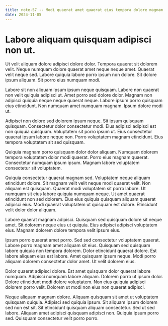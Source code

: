 ```yaml
---
title: note-57 -- Modi quaerat amet quaerat eius tempora dolore magnam.
date: 2024-11-05
---
```


# Labore aliquam quisquam adipisci non ut.

Ut velit aliquam dolore adipisci dolore dolor. Tempora quaerat sit dolorem velit. Neque numquam dolore quaerat amet neque neque amet. Quaerat velit neque sed. Labore quiquia labore porro ipsum non dolore. Sit dolore ipsum aliquam. Sit porro eius numquam modi.

Labore sit non aliquam ipsum ipsum neque quisquam. Labore non quaerat non velit quiquia adipisci ut. Amet porro sed dolore dolor. Magnam non adipisci quiquia neque neque quaerat neque. Labore ipsum porro quisquam eius etincidunt. Non numquam amet numquam magnam. Ipsum dolore modi ut.

Adipisci non dolore sed dolorem ipsum neque. Sit ipsum quisquam quisquam. Consectetur dolor consectetur modi. Eius adipisci adipisci est non quiquia quisquam. Voluptatem sit porro ipsum ut. Eius consectetur quaerat ipsum labore neque non. Porro voluptatem magnam etincidunt. Eius tempora voluptatem sit sed quisquam.

Quiquia magnam porro quisquam dolor dolor aliquam. Numquam dolorem tempora voluptatem dolor modi quaerat. Porro eius magnam quaerat. Consectetur numquam ipsum ipsum. Magnam labore voluptatem consectetur sit voluptatem.

Quiquia consectetur quaerat magnam sed. Voluptatem neque aliquam etincidunt dolore. Sit magnam velit velit neque modi quaerat velit. Non aliquam est quisquam. Quaerat modi voluptatem sit porro labore. Ut numquam sit eius labore quiquia numquam neque. Ut amet quaerat etincidunt non sed dolorem. Eius eius quiquia quisquam aliquam quaerat adipisci eius. Modi quaerat voluptatem ut quisquam est dolore. Etincidunt velit dolor dolor aliquam.

Labore quaerat magnam adipisci. Quisquam sed quisquam dolore sit neque amet. Sit dolorem neque eius ut quiquia. Eius adipisci adipisci voluptatem eius. Magnam dolorem dolore tempora velit ipsum eius.

Ipsum porro quaerat amet porro. Sed sed consectetur voluptatem quaerat. Labore porro magnam amet aliquam sit eius. Quisquam sed quisquam labore quiquia non tempora dolorem. Dolor etincidunt quaerat dolore. Est labore aliquam eius est labore. Amet quisquam ipsum neque. Modi porro aliquam dolorem consectetur dolor amet. Ut velit dolorem eius.

Dolor quaerat adipisci dolore. Est amet quisquam dolor quaerat labore numquam. Adipisci numquam labore aliquam. Dolorem porro ut ipsum dolor. Dolore etincidunt modi dolore voluptatem. Non eius quiquia adipisci dolorem porro velit. Dolorem ut modi non eius non quaerat adipisci.

Neque aliquam magnam dolore. Aliquam quisquam sit amet ut voluptatem quisquam quiquia. Adipisci sed quiquia ipsum. Sit aliquam ipsum dolorem sed non est sit. Sit etincidunt quisquam aliquam consectetur. Sed ut sed labore. Aliquam amet adipisci quisquam adipisci non. Quiquia ipsum porro sed. Quisquam consectetur velit porro porro.

